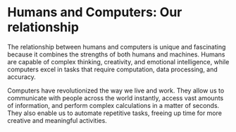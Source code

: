 # Humans and Computers: Our relationship

The relationship between humans and computers is unique and fascinating because it combines the strengths of both humans and machines. Humans are capable of complex thinking, creativity, and emotional intelligence, while computers excel in tasks that require computation, data processing, and accuracy.

Computers have revolutionized the way we live and work. They allow us to communicate with people across the world instantly, access vast amounts of information, and perform complex calculations in a matter of seconds. They also enable us to automate repetitive tasks, freeing up time for more creative and meaningful activities.